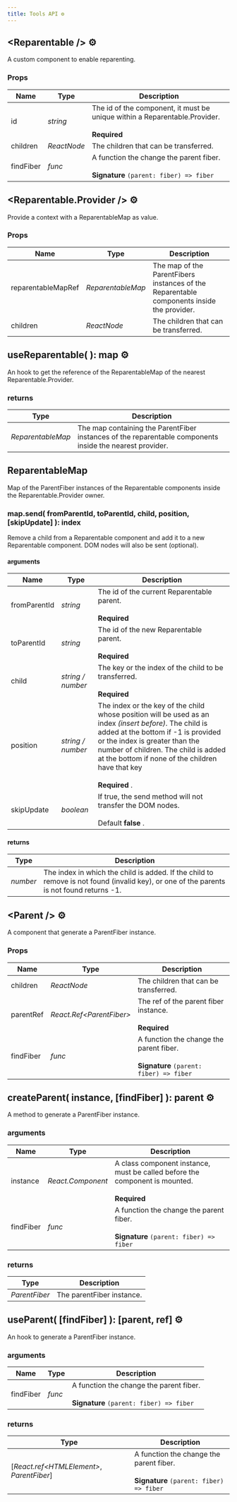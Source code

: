 ```yaml
---
title: Tools API ⚙️
---
```


## <Reparentable /\> ⚙️

A custom component to enable reparenting.

### Props

| Name      | Type      | Description                                                                                        |
| --------- | --------- | -------------------------------------------------------------------------------------------------- |
| id        | _string_    | The id of the component, it must be unique within a Reparentable.Provider. <br/><br/> **Required** |
| children  | _ReactNode_ | The children that can be transferred.                                                              |
| findFiber | _func_      | A function the change the parent fiber. <br/><br/> **Signature** `(parent: fiber) => fiber`        |

## <Reparentable.Provider /\> ⚙️

Provide a context with a ReparentableMap as value.

### Props

| Name               | Type            | Description                                                                               |
| ------------------ | --------------- | ----------------------------------------------------------------------------------------- |
| reparentableMapRef | _ReparentableMap_ | The map of the ParentFibers instances of the Reparentable components inside the provider. |
| children           | _ReactNode_       | The children that can be transferred.                                                     |

## useReparentable( ): map ⚙️

An hook to get the reference of the ReparentableMap of the nearest Reparentable.Provider.

### returns

| Type            | Description                                                                                              |
| --------------- | -------------------------------------------------------------------------------------------------------- |
| _ReparentableMap_ | The map containing the ParentFiber instances of the reparentable components inside the nearest provider. |

## ReparentableMap

Map of the ParentFiber instances of the Reparentable components inside the Reparentable.Provider owner.

### map.send( fromParentId, toParentId, child, position, [skipUpdate] ): index

Remove a child from a Reparentable component and add it to a new Reparentable component. DOM nodes will also be sent (optional).

#### arguments

| Name         | Type            | Description                                                                                                                                                                                                                                                                                           |
| ------------ | --------------- | ----------------------------------------------------------------------------------------------------------------------------------------------------------------------------------------------------------------------------------------------------------------------------------------------------- |
| fromParentId | _string_          | The id of the current Reparentable parent. <br/><br/> **Required**                                                                                                                                                                                                                                    |
| toParentId   | _string_          | The id of the new Reparentable parent. <br/><br/> **Required**                                                                                                                                                                                                                                        |
| child        | _string / number_ | The key or the index of the child to be transferred. <br/><br/> **Required**                                                                                                                                                                                                                          |
| position     | _string / number_ | The index or the key of the child whose position will be used as an index _(insert before)_. The child is added at the bottom if -1 is provided or the index is greater than the number of children. The child is added at the bottom if none of the children have that key <br/><br/> **Required** . |
| skipUpdate   | _boolean_         | If true, the send method will not transfer the DOM nodes. <br/><br/> Default **false** .                                                                                                                                                                                                              |

#### returns

| Type   | Description                                                                                                                              |
| ------ | ---------------------------------------------------------------------------------------------------------------------------------------- |
| _number_ | The index in which the child is added. If the child to remove is not found (invalid key), or one of the parents is not found returns -1. |

## <Parent /\> ⚙️

A component that generate a ParentFiber instance.

### Props

| Name      | Type                    | Description                                                                                 |
| --------- | ----------------------- | ------------------------------------------------------------------------------------------- |
| children  | _ReactNode_               | The children that can be transferred.                                                       |
| parentRef | _React.Ref<ParentFiber\>_ | The ref of the parent fiber instance. <br/><br/> **Required**                               |
| findFiber | _func_                    | A function the change the parent fiber. <br/><br/> **Signature** `(parent: fiber) => fiber` |

## createParent( instance, [findFiber] ): parent ⚙️

A method to generate a ParentFiber instance.

### arguments

| Name      | Type            | Description                                                                                         |
| --------- | --------------- | --------------------------------------------------------------------------------------------------- |
| instance  | _React.Component_ | A class component instance, must be called before the component is mounted. <br/><br/> **Required** |
| findFiber | _func_            | A function the change the parent fiber. <br/><br/> **Signature** `(parent: fiber) => fiber`         |

### returns

| Type        | Description               |
| ----------- | ------------------------- |
| _ParentFiber_ | The parentFiber instance. |

## useParent( [findFiber] ): [parent, ref] ⚙️

An hook to generate a ParentFiber instance.

### arguments

| Name      | Type | Description                                                                                 |
| --------- | ---- | ------------------------------------------------------------------------------------------- |
| findFiber | _func_ | A function the change the parent fiber. <br/><br/> **Signature** `(parent: fiber) => fiber` |

### returns

| Type                                   | Description                                                                                 |
| -------------------------------------- | ------------------------------------------------------------------------------------------- |
| [_React.ref<HTMLElement\>_, _ParentFiber_] | A function the change the parent fiber. <br/><br/> **Signature** `(parent: fiber) => fiber` |
